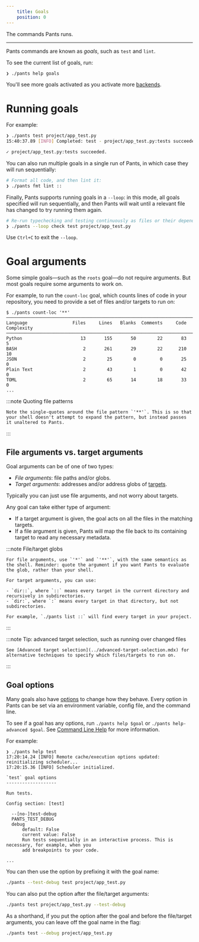 ```yaml
---
    title: Goals
    position: 0
---
```


The commands Pants runs.

---

Pants commands are known as _goals_, such as `test` and `lint`.

To see the current list of goals, run:

```bash
❯ ./pants help goals
```

You'll see more goals activated as you activate more [backends](./backends.mdx).

# Running goals

For example:

```bash
❯ ./pants test project/app_test.py
15:40:37.89 [INFO] Completed: test - project/app_test.py:tests succeeded.

✓ project/app_test.py:tests succeeded.
```

You can also run multiple goals in a single run of Pants, in which case they will run sequentially:

```bash
# Format all code, and then lint it:
❯ ./pants fmt lint ::
```

Finally, Pants supports running goals in a `--loop`: in this mode, all goals specified will run sequentially, and then Pants will wait until a relevant file has changed to try running them again.

```bash
# Re-run typechecking and testing continuously as files or their dependencies change:
❯ ./pants --loop check test project/app_test.py
```

Use `Ctrl+C` to exit the `--loop`.

# Goal arguments

Some simple goals—such as the `roots` goal—do not require arguments. But most goals require some arguments to work on.

For example, to run the `count-loc` goal, which counts lines of code in your repository, you need to provide a set of files and/or targets to run on:

```text title="Shell"
$ ./pants count-loc '**'
───────────────────────────────────────────────────────────────────────────────
Language                 Files     Lines   Blanks  Comments     Code Complexity
───────────────────────────────────────────────────────────────────────────────
Python                      13       155       50        22       83          5
BASH                         2       261       29        22      210         10
JSON                         2        25        0         0       25          0
Plain Text                   2        43        1         0       42          0
TOML                         2        65       14        18       33          0
...
```

:::note Quoting file patterns

    Note the single-quotes around the file pattern `'**'`. This is so that your shell doesn't attempt to expand the pattern, but instead passes it unaltered to Pants.

:::

## File arguments vs. target arguments

Goal arguments can be of one of two types:

- _File arguments_: file paths and/or globs.
- _Target arguments_: addresses and/or address globs of [targets](./targets-and-build-files.mdx).

Typically you can just use file arguments, and not worry about targets.

Any goal can take either type of argument:

- If a target argument is given, the goal acts on all the files in the matching targets.
- If a file argument is given, Pants will map the file back to its containing target to read any necessary metadata.

:::note File/target globs

    For file arguments, use `'*'` and `'**'`, with the same semantics as the shell. Reminder: quote the argument if you want Pants to evaluate the glob, rather than your shell.

    For target arguments, you can use:

    - `dir::`, where `::` means every target in the current directory and recursively in subdirectories.
    - `dir:`, where `:` means every target in that directory, but not subdirectories.

    For example, `./pants list ::` will find every target in your project.

:::

:::note Tip: advanced target selection, such as running over changed files

    See [Advanced target selection](../advanced-target-selection.mdx) for alternative techniques to specify which files/targets to run on.

:::

## Goal options

Many goals also have [options](./options.mdx) to change how they behave. Every option in Pants can be set via an environment variable, config file, and the command line.

To see if a goal has any options, run `./pants help $goal` or `./pants help-advanced $goal`. See [Command Line Help](../../getting-help/getting-help.mdx) for more information.

For example:

```
❯ ./pants help test
17:20:14.24 [INFO] Remote cache/execution options updated: reinitializing scheduler...
17:20:15.36 [INFO] Scheduler initialized.

`test` goal options
-------------------

Run tests.

Config section: [test]

  --[no-]test-debug
  PANTS_TEST_DEBUG
  debug
      default: False
      current value: False
      Run tests sequentially in an interactive process. This is necessary, for example, when you
      add breakpoints to your code.

...
```

You can then use the option by prefixing it with the goal name:

```bash
./pants --test-debug test project/app_test.py
```

You can also put the option after the file/target arguments:

```bash
./pants test project/app_test.py --test-debug
```

As a shorthand, if you put the option after the goal and before the file/target arguments, you can leave off the goal name in the flag:

```bash
./pants test --debug project/app_test.py
```

